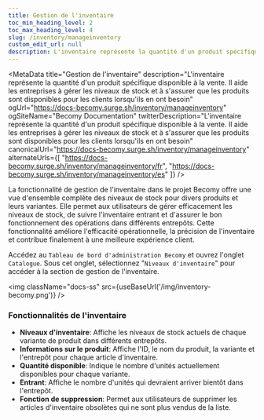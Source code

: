 ```yaml
---
title: Gestion de l'inventaire
toc_min_heading_level: 2
toc_max_heading_level: 4
slug: /inventory/manageinventory
custom_edit_url: null
description: L'inventaire représente la quantité d'un produit spécifique disponible à la vente. Il aide les entreprises à gérer les niveaux de stock et à s'assurer que les produits sont disponibles pour les clients lorsqu'ils en ont besoin.
---
```



<MetaData
  title="Gestion de l'inventaire"
  description="L'inventaire représente la quantité d'un produit spécifique disponible à la vente. Il aide les entreprises à gérer les niveaux de stock et à s'assurer que les produits sont disponibles pour les clients lorsqu'ils en ont besoin"
  ogUrl="https://docs-becomy.surge.sh/inventory/manageinventory"
  ogSiteName="Becomy Documentation"
  twitterDescription="L'inventaire représente la quantité d'un produit spécifique disponible à la vente. Il aide les entreprises à gérer les niveaux de stock et à s'assurer que les produits sont disponibles pour les clients lorsqu'ils en ont besoin"
  canonicalUrl="https://docs-becomy.surge.sh/inventory/manageinventory"
  alternateUrls={[
    "https://docs-becomy.surge.sh/inventory/manageinventory/fr",
    "https://docs-becomy.surge.sh/inventory/manageinventory/es"
  ]}
/>

La fonctionnalité de gestion de l'inventaire dans le projet Becomy offre une vue d'ensemble complète des niveaux de stock pour divers produits et leurs variantes. Elle permet aux utilisateurs de gérer efficacement les niveaux de stock, de suivre l'inventaire entrant et d'assurer le bon fonctionnement des opérations dans différents entrepôts. Cette fonctionnalité améliore l'efficacité opérationnelle, la précision de l'inventaire et contribue finalement à une meilleure expérience client.

Accédez au `Tableau de bord d'administration Becomy` et ouvrez l'onglet `Catalogue`. Sous cet onglet, sélectionnez "`Niveaux d'inventaire`" pour accéder à la section de gestion de l'inventaire.

<img className="docs-ss" src={useBaseUrl('/img/inventory-becomy.png')} />

### Fonctionnalités de l'inventaire

- **Niveaux d'inventaire**: Affiche les niveaux de stock actuels de chaque variante de produit dans différents entrepôts.
- **Informations sur le produit**: Affiche l'ID, le nom du produit, la variante et l'entrepôt pour chaque article d'inventaire.
- **Quantité disponible**: Indique le nombre d'unités actuellement disponibles pour chaque variante.
- **Entrant**: Affiche le nombre d'unités qui devraient arriver bientôt dans l'entrepôt.
- **Fonction de suppression**: Permet aux utilisateurs de supprimer les articles d'inventaire obsolètes qui ne sont plus vendus de la liste.

